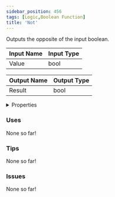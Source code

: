 ```yaml
---
sidebar_position: 456
tags: [Logic,Boolean Function]
title: 'Not'
---
```


Outputs the opposite of the input boolean.






<EsbSvg />

| Input Name | Input Type |
|-----------|-----------|
| Value | bool |

| Output Name | Output Type |
|-----------|-----------|
| Result | bool |


<details>
  <summary>Properties</summary>
  <div>
    <div>
    <table>
      <thead>
        <tr>
          <th>Is beta required?</th>
          <th>❌</th>
        </tr>
        <tr>
          <th>Is this chip a trolling risk?</th>
          <th>❌</th>
        </tr>
        <tr>
          <th>Is this chip a role assignment risk?</th>
          <th>❌</th>
        </tr>
        <tr>
          <th>Chip UUID</th>
          <th>ff551243-beb4-470e-ab48-9d616818d5e4</th>
        </tr>
      </thead>
    </table>
    </div>
  </div>
</details>

### Uses

None so far!

### Tips

None so far!

### Issues

None so far!
